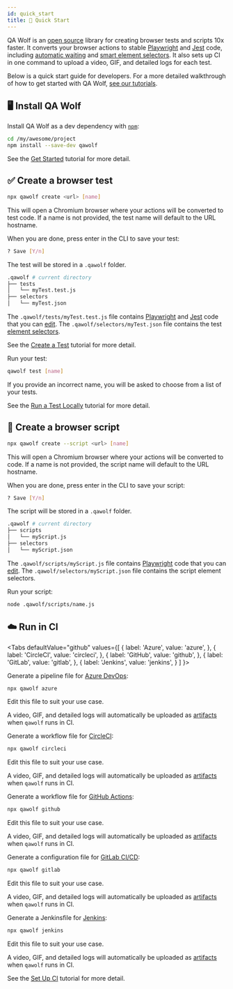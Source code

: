 ```yaml
---
id: quick_start
title: 🏁 Quick Start
---
```



QA Wolf is an [open source](https://github.com/qawolf/qawolf) library for creating browser tests and scripts 10x faster. It converts your browser actions to stable [Playwright](https://github.com/playwright/playwright) and [Jest](https://jestjs.io/) code, including [automatic waiting](review_test_code#automatic-waiting) and [smart element selectors](review_test_code#element-selectors). It also sets up CI in one command to upload a video, GIF, and detailed logs for each test.

Below is a quick start guide for developers. For a more detailed walkthrough of how to get started with QA Wolf, [see our tutorials](introduction).

## 🖥️ Install QA Wolf

Install QA Wolf as a dev dependency with [`npm`](https://www.npmjs.com):

```bash
cd /my/awesome/project
npm install --save-dev qawolf
```

See the [Get Started](get_started#install-qa-wolf) tutorial for more detail.

## ✅ Create a browser test

```bash
npx qawolf create <url> [name]
```

This will open a Chromium browser where your actions will be converted to test code. If a name is not provided, the test name will default to the URL hostname.

When you are done, press enter in the CLI to save your test:

```bash
? Save [Y/n]
```

The test will be stored in a `.qawolf` folder.

```bash
.qawolf # current directory
├── tests
│   └── myTest.test.js
├── selectors
│   └── myTest.json
```

The `.qawolf/tests/myTest.test.js` file contains [Playwright](https://pptr.dev/) and [Jest](https://jestjs.io) code that you can [edit](edit_test_code). The `.qawolf/selectors/myTest.json` file contains the test [element selectors](review_test_code#element-selectors).

See the [Create a Test](create_a_test) tutorial for more detail.

Run your test:

```bash
qawolf test [name]
```

If you provide an incorrect name, you will be asked to choose from a list of your tests.

See the [Run a Test Locally](run_a_test_locally) tutorial for more detail.

## 🤖 Create a browser script

```bash
npx qawolf create --script <url> [name]
```

This will open a Chromium browser where your actions will be converted to code. If a name is not provided, the script name will default to the URL hostname.

When you are done, press enter in the CLI to save your script:

```bash
? Save [Y/n]
```

The script will be stored in a `.qawolf` folder.

```bash
.qawolf # current directory
├── scripts
│   └── myScript.js
├── selectors
│   └── myScript.json
```

The `.qawolf/scripts/myScript.js` file contains [Playwright](https://pptr.dev/) code that you can [edit](edit_test_code). The `.qawolf/selectors/myScript.json` file contains the script element selectors.

Run your script:

```bash
node .qawolf/scripts/name.js
```

## ☁️ Run in CI

<Tabs
  defaultValue="github"
  values={[
    { label: 'Azure', value: 'azure', },
    { label: 'CircleCI', value: 'circleci', },
    { label: 'GitHub', value: 'github', },
    { label: 'GitLab', value: 'gitlab', },
    { label: 'Jenkins', value: 'jenkins', }
  ]
}>
<TabItem value="azure">

Generate a pipeline file for [Azure DevOps](https://azure.microsoft.com/en-us/services/devops):

```bash
npx qawolf azure
```

Edit this file to suit your use case.

A video, GIF, and detailed logs will automatically be uploaded as [artifacts](https://docs.microsoft.com/en-us/azure/devops/pipelines/artifacts/build-artifacts?view=azure-devops&tabs=yaml) when `qawolf` runs in CI.

</TabItem>
<TabItem value="circleci">

Generate a workflow file for [CircleCI](https://circleci.com):

```bash
npx qawolf circleci
```

Edit this file to suit your use case.

A video, GIF, and detailed logs will automatically be uploaded as [artifacts](https://circleci.com/docs/2.0/artifacts) when `qawolf` runs in CI.

</TabItem>
<TabItem value="github">

Generate a workflow file for [GitHub Actions](https://github.com/features/actions):

```bash
npx qawolf github
```

Edit this file to suit your use case.

A video, GIF, and detailed logs will automatically be uploaded as [artifacts](https://help.github.com/en/actions/automating-your-workflow-with-github-actions/persisting-workflow-data-using-artifacts) when `qawolf` runs in CI.

</TabItem>
<TabItem value="gitlab">

Generate a configuration file for [GitLab CI/CD](https://docs.gitlab.com/ee/ci/README.html):

```bash
npx qawolf gitlab
```

Edit this file to suit your use case.

A video, GIF, and detailed logs will automatically be uploaded as [artifacts](https://docs.gitlab.com/ee/user/project/pipelines/job_artifacts.html) when `qawolf` runs in CI.

</TabItem>
<TabItem value="jenkins">

Generate a Jenkinsfile for [Jenkins](https://jenkins.io/doc/book/pipeline/jenkinsfile):

```bash
npx qawolf jenkins
```

Edit this file to suit your use case.

A video, GIF, and detailed logs will automatically be uploaded as [artifacts](https://jenkins.io/doc/pipeline/tour/tests-and-artifacts) when `qawolf` runs in CI.

</TabItem>
</Tabs>

See the [Set Up CI](set_up_ci) tutorial for more detail.
